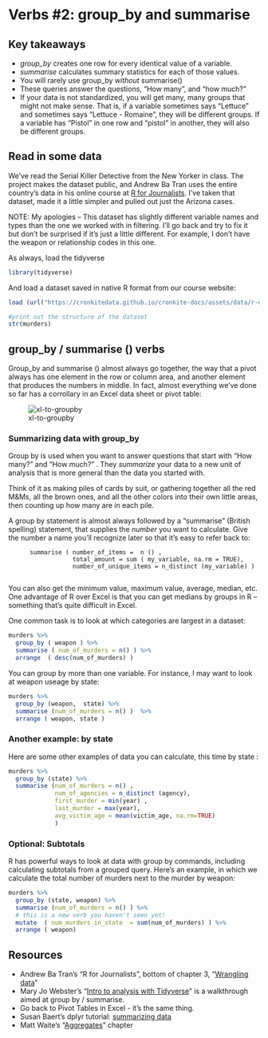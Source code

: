 # Verbs #2: group_by and summarise


## Key takeaways

* *group_by* creates one row for every identical value of a variable.
* *summarise* calculates summary statistics for each of those values. 
* You will rarely use group_by *without* summarise()
* These queries answer the questions, "How many", and "how much?" 
* If your data is not standardized, you will get many, many groups that might not make sense. That is, if a variable sometimes says "Lettuce" and sometimes says "Lettuce - Romaine", they will be different groups. If a variable has "Pistol" in one row and "pistol " in another, they will also be different groups. 


## Read in some data

We've read the Serial Killer Detective from the New Yorker in class. The project makes the dataset public, and Andrew Ba Tran uses the entire country's data in his online course at [R for Journalists](https://learn.r-journalism.com/en/). I've taken that dataset, made it a little simpler and pulled out just the Arizona cases. 


NOTE: My apologies -- This dataset has slightly different variable names and types than the one we worked with in filtering. I'll go back and try to fix it but don't be surprised if it's just a little different. For example, I don't have the weapon or relationship codes in this one.

As always, load the tidyverse

```r

library(tidyverse)

```


And load a dataset saved in native R format from our course website: 

```r


load (url("https://cronkitedata.github.io/cronkite-docs/assets/data/r-data/murders.Rda"))

#print out the structure of the dataset
str(murders)


```


## group_by / summarise () verbs

Group_by and summarise () almost always go together, the way that a pivot always has one element in the row or column area, and another element that produces the numbers in middle. In fact, almost everything we've done so far has a corrollary in an Excel data sheet or pivot table: 

![xl-to-groupby](images/21-excel-to-groupby.png)

### Summarizing data with group_by

Group by is used when you want to answer questions that start with "How many?" and "How much?" . They *summarize* your data to a new unit of analysis that is more general than the data you started with. 

Think of it as making piles of cards by suit, or gathering together all the red M&Ms, all the brown ones, and all the other colors into their own little areas, then counting up how many are in each pile. 

A group by statement is almost always followed by a "summarise" (British spelling) statement, that supplies the *number* you want to calculate. Give the number a name you'll recognize later so that it's easy to refer back to:

          summarise ( number_of_items =  n () ,
                      total_amount = sum ( my_variable, na.rm = TRUE), 
                      number_of_unique_items = n_distinct (my_variable) )
          
You can also get the minimum value, maximum value, average, median, etc. One advantage of R over Excel is that you can get medians by groups in R -- something that's quite difficult in Excel. 


One common task is to look at which categories are largest in a dataset: 

```r

murders %>%
  group_by ( weapon ) %>%
  summarise ( num_of_murders = n() ) %>%
  arrange  ( desc(num_of_murders) )

```


You can group by more than one variable.  For instance, I may want to look at weapon useage by state:

```r

murders %>%
  group_by (weapon,  state) %>%
  summarise (num_of_murders = n() )  %>%
  arrange ( weapon, state )


```

 
### Another example: by state

Here are some other examples of data you can calculate, this time by state : 

```r

murders %>%
  group_by (state) %>%
  summarise (num_of_murders = n() ,
             num_of_agencies = n_distinct (agency),
             first_murder = min(year) ,
             last_murder = max(year),
             avg_victim_age = mean(victim_age, na.rm=TRUE)
             )

```



### Optional: Subtotals

R has powerful ways to look at data with group by commands, including calculating subtotals from a grouped query. Here's an example, in which we calculate the total number of murders next to the murder by weapon: 

```r

murders %>%
  group_by (state, weapon) %>%
  summarise (num_of_murders = n() ) %>%
  # this is a new verb you haven't seen yet! 
  mutate  ( num_murders_in_state  = sum(num_of_murders) ) %>% 
  arrange ( weapon)

```


## Resources

* Andrew Ba Tran's "R for Journalists", bottom of chapter 3, "[Wrangling data](https://learn.r-journalism.com/en/wrangling/dplyr/dplyr/)"  
* Mary Jo Webster's "[Intro to analysis with Tidyverse](https://mjwebster.github.io/DataJ/R/IntroAnalysisWithR.html)" is a walkthrough aimed at group by / summarise.
* Go back to Pivot Tables in Excel - it's the same thing. 
* Susan Baert's dplyr tutorial: [summarizing data](https://suzan.rbind.io/2018/04/dplyr-tutorial-4/)
* Matt Waite's "[Aggregates](http://mattwaite.github.io/sports/aggregates.html)" chapter



